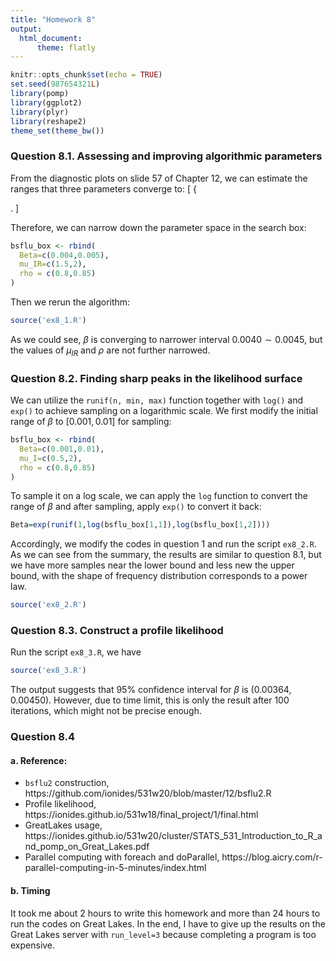 ```yaml
---
title: "Homework 8"
output: 
  html_document:
      theme: flatly
---
```


```r
knitr::opts_chunk$set(echo = TRUE)
set.seed(987654321L)
library(pomp)
library(ggplot2)
library(plyr)
library(reshape2)
theme_set(theme_bw())
```

### Question 8.1. Assessing and improving algorithmic parameters

From the diagnostic plots on slide 57 of Chapter 12, we can estimate the ranges that three parameters converge to:
\[
\left\{
\begin{array}{rl}
\beta &\in [0.004, 0.005], \\
\mu_{IR} &\in [1.5, 2.0], \\
\rho &\in [0.8, 0.85]
\end{array}
\right.
\]

Therefore, we can narrow down the parameter space in the search box:
```r
bsflu_box <- rbind(
  Beta=c(0.004,0.005),
  mu_IR=c(1.5,2),
  rho = c(0.8,0.85)
)
```

Then we rerun the algorithm:
```r
source('ex8_1.R')
```

As we could see, $\beta$ is converging to narrower interval $0.0040 \sim 0.0045$, but the values of $\mu_{IR}$ and $\rho$ are not further narrowed.

### Question 8.2. Finding sharp peaks in the likelihood surface

We can utilize the `runif(n, min, max)` function together with `log()` and `exp()` to achieve sampling on a logarithmic scale. We first modify the initial range of $\beta$ to $[0.001, 0.01]$ for sampling:

```r
bsflu_box <- rbind(
  Beta=c(0.001,0.01),
  mu_I=c(0.5,2),
  rho = c(0.8,0.85)
)
```

To sample it on a log scale, we can apply the `log` function to convert the range of $\beta$ and after sampling, apply `exp()` to convert it back:

```r
Beta=exp(runif(1,log(bsflu_box[1,1]),log(bsflu_box[1,2])))
```

Accordingly, we modify the codes in question 1 and run the script `ex8_2.R`. As we can see from the summary, the results are similar to question 8.1, but we have more samples near the lower bound and less new the upper bound, with the shape of frequency distribution corresponds to a power law.

```r
source('ex8_2.R')
```


### Question 8.3. Construct a profile likelihood

Run the script `ex8_3.R`, we have
```r
source('ex8_3.R')
```

The output suggests that $95\%$ confidence interval for $\beta$ is $(0.00364, 0.00450)$. However, due to time limit, this is only the result after 100 iterations, which might not be precise enough.

### Question 8.4

#### a. Reference: 
- `bsflu2` construction, https://github.com/ionides/531w20/blob/master/12/bsflu2.R
- Profile likelihood, https://ionides.github.io/531w18/final_project/1/final.html
- GreatLakes usage, https://ionides.github.io/531w20/cluster/STATS_531_Introduction_to_R_and_pomp_on_Great_Lakes.pdf
- Parallel computing with foreach and doParallel, https://blog.aicry.com/r-parallel-computing-in-5-minutes/index.html

#### b. Timing

It took me about 2 hours to write this homework and more than 24 hours to run the codes on Great Lakes. In the end, I have to give up the results on the Great Lakes server with `run_level=3` because completing a program is too expensive.








